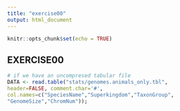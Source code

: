```yaml
---
title: "exercise00"
output: html_document
---
```


```r
knitr::opts_chunk$set(echo = TRUE)
```

## EXERCISE00

```r
# if we have an uncompresed tabular file
DATA <- read.table("stats/genomes.animals_only.tbl",
header=FALSE, comment.char='#',
col.names=c("SpeciesName","Superkingdom","TaxonGroup",
"GenomeSize","ChromNum"));
```



